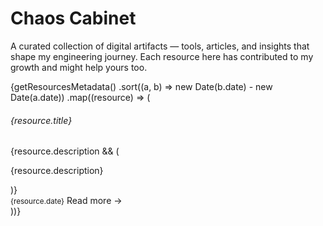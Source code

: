 

# Chaos Cabinet

<AnimatedName />

A curated collection of digital artifacts — tools, articles, and insights that shape my engineering journey. Each resource here has contributed to my growth and might help yours too.

<div className="space-y-4 mt-8">
  {getResourcesMetadata()
    .sort((a, b) => new Date(b.date) - new Date(a.date))
    .map((resource) => (
      <Link 
        key={resource.slug} 
        href={`/writings/${resource.slug}`} 
        className="block p-6 rounded-lg border border-gray-200 dark:border-gray-800 hover:border-blue-300 dark:hover:border-blue-600 transition-all duration-300 hover:shadow-sm dark:hover:shadow-none bg-white/50 dark:bg-gray-900/50 hover:bg-blue-50/50 dark:hover:bg-blue-950/20 group no-underline card-hover"
      >
        <div>
          <h6 className="font-semibold text-gray-900 dark:text-gray-100 mb-2 group-hover:text-blue-600 dark:group-hover:text-blue-400 transition-colors duration-200">
            {resource.title}
          </h6>
          {resource.description && (
            <p className="text-gray-600 dark:text-gray-400 font-normal mb-3 leading-relaxed text-sm">
              {resource.description}
            </p>
          )}
          <div className="flex items-center justify-between">
            <Small>{resource.date}</Small>
            <span className="text-sm text-blue-600 dark:text-blue-400 font-medium group-hover:translate-x-1 transition-transform duration-200">
              Read more →
            </span>
          </div>
        </div>
      </Link>
    ))}
</div>